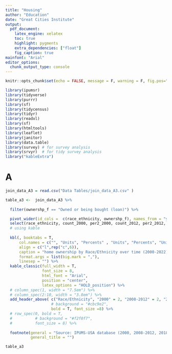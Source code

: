 ```yaml
---
title: "Housing"
author: "Education"
date: "Great Cities Institute"
output: 
  pdf_document:
    latex_engine: xelatex
    toc: true
    highlight: pygments
    extra_dependencies: ["float"]
    fig_caption: true
mainfont: "Arial"
editor_options: 
  chunk_output_type: console
---
```


```r
knitr::opts_chunk$set(echo = FALSE, message = F, warning = F, fig.pos="H")
```


```r
library(ipumsr)
library(tidyverse)
library(purrr)
library(sf)
library(tidycensus)
library(tidyr)
library(readxl)
library(sf)
library(htmltools)
library(leaflet)
library(janitor)
library(data.table)
library(survey) # for survey analysis
library(srvyr)  # for tidy survey analysis
library("kableExtra") 

```
\renewcommand{\arraystretch}{1.4}
\clearpage
# A

```r
join_data_A3 = read.csv("Data Tables/join_data_A3.csv" )

table_a3 <-  join_data_A3 %>% 
  
  filter(ownershp_f == "Owned or being bought (loan)") %>% 

  pivot_wider(id_cols =  c(race_ethnicity, ownershp_f), names_from = "year", values_from = c(count, per, per2)) %>% 
  select(race_ethnicity, count_2000, per2_2000, count_2012, per2_2012, count_2022, per2_2022 ) %>% 
  # using kable 
  
  kbl(, booktabs = T,
      col.names = c("", "Units", "Percents" , "Units", "Percents", "Units", "Percents"),
      align = c("l",rep("c",6)),
      caption = "home ownership by Race/Ethnicity over time (2000-2022)",
      format.args = list(big.mark = ","),
      linesep = "") %>% 
  kable_classic(full_width = T,  
                font_size = 8,
                html_font = "Arial",
                position = "center",
                latex_options = "HOLD_position") %>% 
  # column_spec(1, width = "7.5em") %>%
  # column_spec(2:10, width = "3.8em") %>%
  add_header_above( c("Race/Ethnicity", "2000" = 2, "2008-2012" = 2, "2018-2022" = 2),
                    # background = "#cbc9e2", 
                    bold = T, font_size =8) %>% 
  # row_spec(0, bold = T, 
  #          # background = "#f2f0f7",
  #          font_size = 8) %>% 
  
  footnote(general = "Source: IPUMS-USA database (2000, 2008-2012, 2018-2022). Tabulations by Great Cities Institute",
           general_title = "")   

table_a3
```

